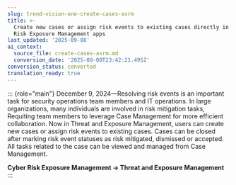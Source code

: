 ```yaml
---
slug: trend-vision-one-create-cases-asrm
title: >-
  Create new cases or assign risk events to existing cases directly in Cyber
  Risk Exposure Management apps
last_updated: '2025-09-08'
ai_context:
  source_file: create-cases-asrm.md
  conversion_date: '2025-09-08T23:42:21.495Z'
conversion_status: converted
translation_ready: true
---
```


::: {role="main"}
December 9, 2024—Resolving risk events is an important task for security operations team members and IT operations. In large organizations, many individuals are involved in risk mitigation tasks, Requiting team members to leverage Case Management for more efficient collaboration. Now in Threat and Exposure Management, users can create new cases or assign risk events to existing cases. Cases can be closed after marking risk event statuses as risk mitigated, dismissed or accepted. All tasks related to the case can be viewed and managed from Case Management.

**Cyber Risk Exposure Management → Threat and Exposure Management**
:::
